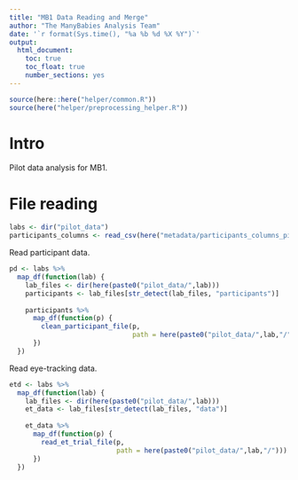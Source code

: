 ```yaml
---
title: "MB1 Data Reading and Merge"
author: "The ManyBabies Analysis Team"
date: '`r format(Sys.time(), "%a %b %d %X %Y")`'
output: 
  html_document:
    toc: true
    toc_float: true
    number_sections: yes
---
```


```r
source(here::here("helper/common.R"))
source(here("helper/preprocessing_helper.R"))
```


# Intro

Pilot data analysis for MB1. 

# File reading

```r
labs <- dir("pilot_data")
participants_columns <- read_csv(here("metadata/participants_columns_pilot.csv")) 
```

Read participant data. 

```r
pd <- labs %>%
  map_df(function(lab) {
    lab_files <- dir(here(paste0("pilot_data/",lab))) 
    participants <- lab_files[str_detect(lab_files, "participants")]
    
    participants %>%
      map_df(function(p) {
        clean_participant_file(p, 
                               path = here(paste0("pilot_data/",lab,"/")))
      })
  })
```

Read eye-tracking data.

```r
etd <- labs %>%
  map_df(function(lab) {
    lab_files <- dir(here(paste0("pilot_data/",lab))) 
    et_data <- lab_files[str_detect(lab_files, "data")]
    
    et_data %>%
      map_df(function(p) {
        read_et_trial_file(p, 
                           path = here(paste0("pilot_data/",lab,"/")))
      })
  })
```